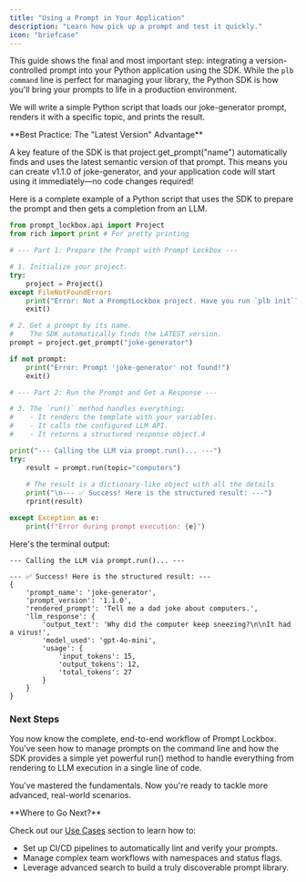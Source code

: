 ```yaml
---
title: "Using a Prompt in Your Application"
description: "Learn how pick up a prompt and test it quickly."
icon: "briefcase"
---
```


This guide shows the final and most important step: integrating a version-controlled prompt into your Python application using the SDK. While the `plb command` line is perfect for managing your library, the Python SDK is how you'll bring your prompts to life in a production environment.

We will write a simple Python script that loads our joke-generator prompt, renders it with a specific topic, and prints the result.

<Tip>
  **Best Practice: The "Latest Version" Advantage**

  A key feature of the SDK is that project.get_prompt("name") automatically finds and uses the latest semantic version of that prompt. This means you can create v1.1.0 of joke-generator, and your application code will start using it immediately—no code changes required\!
</Tip>

Here is a complete example of a Python script that uses the SDK to prepare the prompt and then gets a completion from an LLM.

```python
from prompt_lockbox.api import Project
from rich import print # For pretty printing

# --- Part 1: Prepare the Prompt with Prompt Lockbox ---

# 1. Initialize your project.
try:
    project = Project()
except FileNotFoundError:
    print("Error: Not a PromptLockbox project. Have you run `plb init`?")
    exit()

# 2. Get a prompt by its name.
#    The SDK automatically finds the LATEST version.
prompt = project.get_prompt("joke-generator")

if not prompt:
    print("Error: Prompt 'joke-generator' not found!")
    exit()

# --- Part 2: Run the Prompt and Get a Response ---

# 3. The `run()` method handles everything:
#    - It renders the template with your variables.
#    - It calls the configured LLM API.
#    - It returns a structured response object.4

print("--- Calling the LLM via prompt.run()... ---")
try:
    result = prompt.run(topic="computers")
    
    # The result is a dictionary-like object with all the details
    print("\n--- ✅ Success! Here is the structured result: ---")
    rprint(result)

except Exception as e:
    print(f"Error during prompt execution: {e}")
```

Here's the terminal output:

```text
--- Calling the LLM via prompt.run()... ---

--- ✅ Success! Here is the structured result: ---
{
    'prompt_name': 'joke-generator',
    'prompt_version': '1.1.0',
    'rendered_prompt': 'Tell me a dad joke about computers.',
    'llm_response': {
        'output_text': 'Why did the computer keep sneezing?\n\nIt had a virus!',
        'model_used': 'gpt-4o-mini',
        'usage': {
            'input_tokens': 15,
            'output_tokens': 12,
            'total_tokens': 27
        }
    }
}
```

### Next Steps

You now know the complete, end-to-end workflow of Prompt Lockbox. You've seen how to manage prompts on the command line and how the SDK provides a simple yet powerful run() method to handle everything from rendering to LLM execution in a single line of code.

You've mastered the fundamentals. Now you're ready to tackle more advanced, real-world scenarios.

<Check>
  **Where to Go Next?**

  Check out our [Use Cases](/use_cases) section to learn how to:

  - Set up CI/CD pipelines to automatically lint and verify your prompts.
  - Manage complex team workflows with namespaces and status flags.
  - Leverage advanced search to build a truly discoverable prompt library. 
</Check>